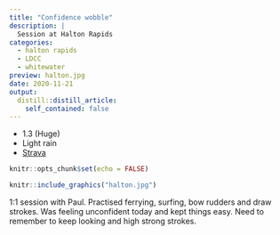 ```yaml
---
title: "Confidence wobble"
description: |
  Session at Halton Rapids
categories:
  - halton rapids
  - LDCC
  - whitewater
preview: halton.jpg
date: 2020-11-21
output:
  distill::distill_article:
    self_contained: false
---
```


- 1.3 (Huge)
- Light rain
- [Strava](https://www.strava.com/activities/4369216614)

```r
knitr::opts_chunk$set(echo = FALSE)
```

```r
knitr::include_graphics("halton.jpg")
```

1:1 session with Paul. Practised ferrying, surfing, bow rudders and draw strokes. Was feeling unconfident today and kept things easy. Need to remember to keep looking and high strong strokes. 
